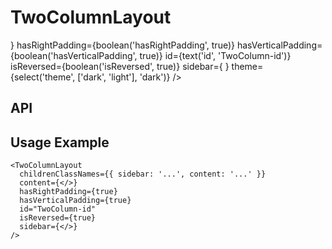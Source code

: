 
<Meta
  title="Components/TwoColumnLayout"
  component={TwoColumnLayout}
  decorators={[withKnobs]}
/>

# TwoColumnLayout

<Preview>
  <Story name="Base component">
    <TwoColumnLayout
      childrenClassNames={{ sidebar: 'sidebar', content: 'content' }}
      content={
        <>
          <BodyCopy
            copy="Parsley Seed Cream. [The Paris Review](http://theparisreview.org) Intensely soothing, nourishing and hydrating, this elegant formulation contains a potent blend of botanicals that offer fortification of the highest order against free radicals."
            heading="Heading hasRightPadding isReversed Content Column nourishing and hydrating"
            id="Anti-Oxidant"
            theme={select('BodyCopy theme', ['dark', 'light'], 'dark')}
          />
          <TwoColumnList
            leftColumn={TwoColumnListFixture.leftColumn}
            rightColumn={TwoColumnListFixture.rightColumn}
            theme={select('TwoColumnList theme', ['dark', 'light'], 'dark')}
          />
        </>
      }
      hasRightPadding={boolean('hasRightPadding', true)}
      hasVerticalPadding={boolean('hasVerticalPadding', true)}
      id={text('id', 'TwoColumn-id')}
      isReversed={boolean('isReversed', true)}
      sidebar={
        <BodyCopy
          copy="Parsley Seed Cream. [The Paris Review](http://theparisreview.org) Intensely soothing, nourishing and hydrating, this elegant formulation contains a potent blend of botanicals that offer fortification of the highest order against free radicals."
          cta={{
            id: 'button-id',
            text: 'Read more',
            url: 'http://aesop.com',
            openInANewWindow: true,
            style: 'Internal Button Link',
          }}
          eyebrow="Recommended Nearby"
          hasSerifFontHeading={true}
          heading="Heading hasRightPadding isReversed Sidebar Column"
          id="Anti-Oxidant"
          subHeading="Active Nutrients"
          theme={select('sidebar BodyCopy theme', ['dark', 'light'], 'dark')}
        />
      }
      theme={select('theme', ['dark', 'light'], 'dark')}
    />
  </Story>
</Preview>

## API

<Props of={TwoColumnLayout} />

## Usage Example

```
<TwoColumnLayout
  childrenClassNames={{ sidebar: '...', content: '...' }}
  content={</>}
  hasRightPadding={true}
  hasVerticalPadding={true}
  id="TwoColumn-id"
  isReversed={true}
  sidebar={</>}
/>
```
